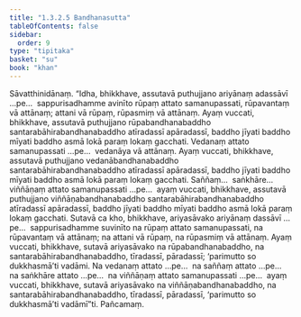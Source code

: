 ```yaml
---
title: "1.3.2.5 Bandhanasutta"
tableOfContents: false
sidebar:
  order: 9
type: "tipitaka"
basket: "su"
book: "khan"
---
```



<DynamicBreadcrumb />

<Division number="117" book="khan">

<Paragraph number="689" book="khan">
Sāvatthinidānaṃ. “Idha, bhikkhave, assutavā puthujjano ariyānaṃ adassāvī …pe…  sappurisadhamme avinīto rūpaṃ attato samanupassati, rūpavantaṃ vā attānaṃ; attani vā rūpaṃ, rūpasmiṃ vā attānaṃ. Ayaṃ vuccati, bhikkhave, assutavā puthujjano rūpabandhanabaddho santarabāhirabandhanabaddho atīradassī apāradassī, baddho jīyati baddho mīyati baddho asmā lokā paraṃ lokaṃ gacchati. Vedanaṃ attato samanupassati …pe…  vedanāya vā attānaṃ. Ayaṃ vuccati, bhikkhave, assutavā puthujjano vedanābandhanabaddho santarabāhirabandhanabaddho atīradassī apāradassī, baddho jīyati baddho mīyati baddho asmā lokā paraṃ lokaṃ gacchati. Saññaṃ…  saṅkhāre…  viññāṇaṃ attato samanupassati …pe…  ayaṃ vuccati, bhikkhave, assutavā puthujjano viññāṇabandhanabaddho santarabāhirabandhanabaddho atīradassī apāradassī, baddho jīyati baddho mīyati baddho asmā lokā paraṃ lokaṃ gacchati.
</Paragraph>

<Paragraph number="690" book="khan">
Sutavā ca kho, bhikkhave, ariyasāvako ariyānaṃ dassāvī …pe…  sappurisadhamme suvinīto na rūpaṃ attato samanupassati, na rūpavantaṃ vā attānaṃ; na attani vā rūpaṃ, na rūpasmiṃ vā attānaṃ. Ayaṃ vuccati, bhikkhave, sutavā ariyasāvako na rūpabandhanabaddho, na santarabāhirabandhanabaddho, tīradassī, pāradassī; ‘parimutto so dukkhasmā’ti vadāmi. Na vedanaṃ attato …pe…  na saññaṃ attato …pe…  na saṅkhāre attato …pe…  na viññāṇaṃ attato samanupassati …pe…  ayaṃ vuccati, bhikkhave, sutavā ariyasāvako na viññāṇabandhanabaddho, na santarabāhirabandhanabaddho, tīradassī, pāradassī, ‘parimutto so dukkhasmā’ti vadāmī”ti.

</Paragraph>
</Division>

<Paragraph number="691" type="center" book="khan">
Pañcamaṃ.
</Paragraph>